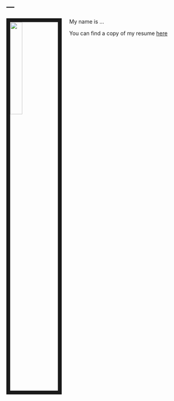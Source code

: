 ---
---

<link rel="stylesheet" href="styles.css" type="text/css">

<img src="images/alex-ryan.jpg" style="width:25%; border:10px solid; margin-right: 20px" align="left">

My name is ... 



You can find a copy of my resume [here](Lebenslauf Nora Theresa Koch.pdf)
